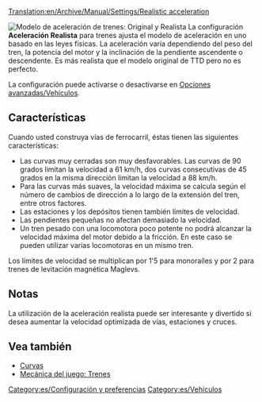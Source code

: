 [[Translation:en/Archive/Manual/Settings/Realistic acceleration]]

[[File:es/Realistic acceleration config.png|frame|right|Modelo de aceleración de trenes: ''Original'' y ''Realista'']]
La configuración '''Aceleración Realista''' para trenes ajusta el modelo de aceleración en uno basado en las leyes físicas. La aceleración varía dependiendo del peso del tren, la potencia del motor y la inclinación de la pendiente ascendente o descendente. Es más realista que el modelo original de TTD pero no es perfecto.

La configuración puede activarse o desactivarse en [[es/Archive/Manual/Settings/Opciones avanzadas/Vehículos#Modelo de aceleración de trenes|Opciones avanzadas/Vehículos]].

==Características==
Cuando usted construya vías de ferrocarril, éstas tienen las siguientes características:
* Las curvas muy cerradas son muy desfavorables. Las curvas de 90 grados limitan la velocidad a 61 km/h, dos curvas consecutivas de 45 grados en la misma dirección limitan la velocidad a 88 km/h.
* Para las curvas más suaves, la velocidad máxima se calcula según el número de cambios de dirección a lo largo de la extensión del tren, entre otros factores.
* Las estaciones y los depósitos tienen también límites de velocidad.
* Las pendientes pequeñas no afectan demasiado la velocidad.
* Un tren pesado con una locomotora poco potente no podrá alcanzar la velocidad máxima del motor debido a la fricción. En este caso se pueden utilizar varias locomotoras en un mismo tren.

Los límites de velocidad se multiplican por 1'5 para monoraíles y por 2 para trenes de levitación magnética Maglevs.

==Notas==
La utilización de la aceleración realista puede ser interesante y divertido si desea aumentar la velocidad optimizada de vías, estaciones y cruces.

==Vea también==
* [[es/Community/Curvas|Curvas]]
* [[es/Manual/Game Mechanics/Main Page#Trenes|Mecánica del juego: Trenes]]

[[Category:es/Configuración y preferencias]]
[[Category:es/Vehículos]]